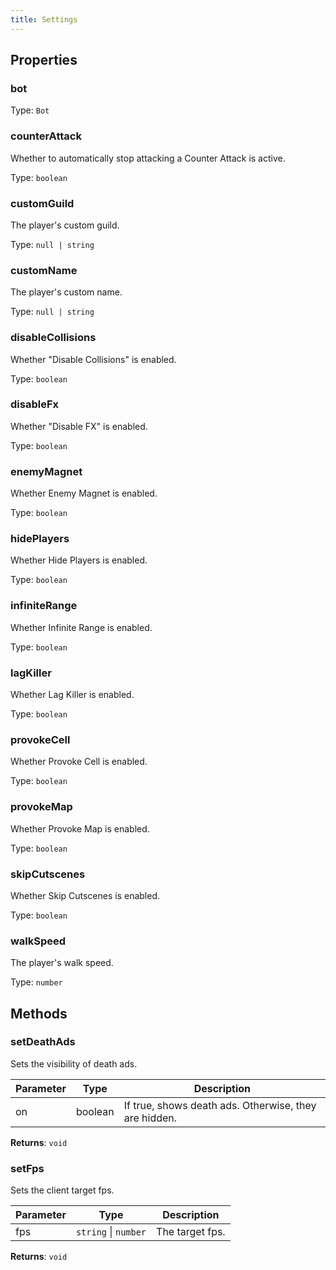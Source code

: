 ```yaml
---
title: Settings
---
```



## Properties
### bot




Type: `Bot`


### counterAttack


Whether to automatically stop attacking a Counter Attack is active.


Type: `boolean`


### customGuild <Badge text="Getter" size="small" />	 <Badge text="Setter" size="small" />


The player's custom guild.


Type: `null | string`


### customName <Badge text="Getter" size="small" />	 <Badge text="Setter" size="small" />


The player's custom name.


Type: `null | string`


### disableCollisions <Badge text="Getter" size="small" />	 <Badge text="Setter" size="small" />


Whether "Disable Collisions" is enabled.


Type: `boolean`


### disableFx <Badge text="Getter" size="small" />	 <Badge text="Setter" size="small" />


Whether "Disable FX" is enabled.


Type: `boolean`


### enemyMagnet <Badge text="Getter" size="small" />	 <Badge text="Setter" size="small" />


Whether Enemy Magnet is enabled.


Type: `boolean`


### hidePlayers <Badge text="Getter" size="small" />	 <Badge text="Setter" size="small" />


Whether Hide Players is enabled.


Type: `boolean`


### infiniteRange <Badge text="Getter" size="small" />	 <Badge text="Setter" size="small" />


Whether Infinite Range is enabled.


Type: `boolean`


### lagKiller <Badge text="Getter" size="small" />	 <Badge text="Setter" size="small" />


Whether Lag Killer is enabled.


Type: `boolean`


### provokeCell <Badge text="Getter" size="small" />	 <Badge text="Setter" size="small" />


Whether Provoke Cell is enabled.


Type: `boolean`


### provokeMap <Badge text="Getter" size="small" />	 <Badge text="Setter" size="small" />


Whether Provoke Map is enabled.


Type: `boolean`


### skipCutscenes <Badge text="Getter" size="small" />	 <Badge text="Setter" size="small" />


Whether Skip Cutscenes is enabled.


Type: `boolean`


### walkSpeed <Badge text="Getter" size="small" />	 <Badge text="Setter" size="small" />


The player's walk speed.


Type: `number`


## Methods

### setDeathAds

Sets the visibility of death ads.

| Parameter | Type | Description |
|-----------|------|-------------|
| on | boolean | If true, shows death ads. Otherwise, they are hidden. |


**Returns**: `void`

### setFps

Sets the client target fps.

| Parameter | Type | Description |
|-----------|------|-------------|
| fps | `string` \| `number` | The target fps. |


**Returns**: `void`
